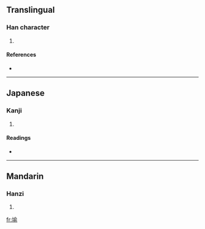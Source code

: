 ==Translingual==

===Han character===
{{Han char|rn=32|rad=土|as=09|sn=12|four=4812<sub>1</sub>|canj=土人一弓 (GOMN)}}

# {{defn|Han|sort=土09}}

====References====
* {{Han ref|kx=0233.300|dkj=05269|dj=0471.080|hdz=10465.040|uh=582C|ud=22572|bh=D8B2|bd=55474}}

----

==Japanese==

===Kanji===
{{ja-kanji|grade=|rs=土09}}

# {{defn|Japanese|sort=土09}}

====Readings====
* {{ja-readings|on=[[ゆ]] (yu)|kun=[[つか]] (tsuka)}}

----

==Mandarin==

===Hanzi===
{{cmn-hanzi|pin=[[yú]] ([[yu2]])|wg=yü<sup>2</sup>}}

# {{defn|Mandarin|sort=土09}}

[[fr:堬]]